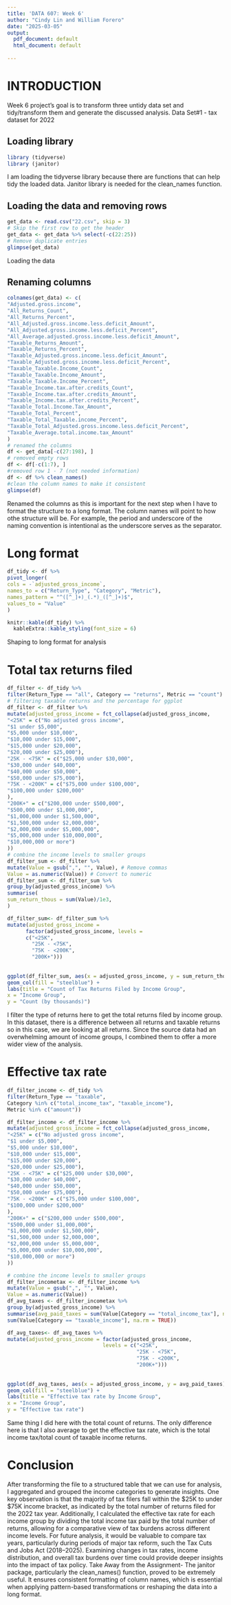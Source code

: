 ```yaml
---
title: 'DATA 607: Week 6'
author: "Cindy Lin and William Forero"
date: "2025-03-05"
output:
  pdf_document: default
  html_document: default
  
---
```


# INTRODUCTION

Week 6 project’s goal is to transform three untidy data set and tidy/transform them and generate the
discussed analysis.
Data Set#1 - tax dataset for 2022

## Loading library

```r

library (tidyverse)
library (janitor)

```
I am loading the tidyverse library because there are functions that can help tidy the loaded data. Janitor library is needed for the clean_names function.

## Loading the data and removing rows
```r
get_data <- read.csv("22.csv", skip = 3)
# Skip the first row to get the header
get_data <- get_data %>% select(-c(22:25))
# Remove duplicate entries
glimpse(get_data)

```
Loading the data 


## Renaming columns
```r

colnames(get_data) <- c(
"Adjusted.gross.income",
"All_Returns_Count",
"All_Returns_Percent",
"All_Adjusted.gross.income.less.deficit_Amount",
"All_Adjusted.gross.income.less.deficit_Percent",
"All_Average.adjusted.gross.income.less.deficit_Amount",
"Taxable_Returns_Amount",
"Taxable_Returns_Percent",
"Taxable_Adjusted.gross.income.less.deficit_Amount",
"Taxable_Adjusted.gross.income.less.deficit_Percent",
"Taxable_Taxable.Income_Count",
"Taxable_Taxable.Income_Amount",
"Taxable_Taxable.Income_Percent",
"Taxable_Income.tax.after.credits_Count",
"Taxable_Income.tax.after.credits_Amount",
"Taxable_Income.tax.after.credits_Percent",
"Taxable_Total.Income.Tax_Amount",
"Taxable_Total_Percent",
"Taxable_Total_Taxable.income_Percent",
"Taxable_Total_Adjusted.gross.income.less.deficit_Percent",
"Taxable_Average.total.income.tax_Amount"
)
# renamed the columns
df <- get_data[-c(27:198), ]
# removed empty rows
df <- df[-c(1:7), ]
#removed row 1 - 7 (not needed information)
df <- df %>% clean_names()
#clean the column names to make it consistent
glimpse(df)
```
Renamed the columns as this is important for the next step when I have to format the structure to a long
format. The column names will point to how othe structure will be. For example, the period and underscore
of the naming convention is intentional as the underscore serves as the separator.

# Long format
```r

df_tidy <- df %>%
pivot_longer(
cols = -`adjusted_gross_income`,
names_to = c("Return_Type", "Category", "Metric"),
names_pattern = "^([^_]+)_(.*)_([^_]+)$",
values_to = "Value"
)

knitr::kable(df_tidy) %>%
  kableExtra::kable_styling(font_size = 6)
```
Shaping to long format for analysis

# Total tax returns filed
```r
df_filter <- df_tidy %>%
filter(Return_Type == "all", Category == "returns", Metric == "count")
# filtering taxable returns and the percentage for ggplot
df_filter <- df_filter %>%
mutate(adjusted_gross_income = fct_collapse(adjusted_gross_income,
"<25K" = c("No adjusted gross income",
"$1 under $5,000",
"$5,000 under $10,000",
"$10,000 under $15,000",
"$15,000 under $20,000",
"$20,000 under $25,000"),
"25K - <75K" = c("$25,000 under $30,000",
"$30,000 under $40,000",
"$40,000 under $50,000",
"$50,000 under $75,000"),
"75K - <200K" = c("$75,000 under $100,000",
"$100,000 under $200,000"
),
"200K+" = c("$200,000 under $500,000",
"$500,000 under $1,000,000",
"$1,000,000 under $1,500,000",
"$1,500,000 under $2,000,000",
"$2,000,000 under $5,000,000",
"$5,000,000 under $10,000,000",
"$10,000,000 or more")
))
# combine the income levels to smaller groups
df_filter_sum <- df_filter %>%
mutate(Value = gsub(",", "", Value), # Remove commas
Value = as.numeric(Value)) # Convert to numeric
df_filter_sum <- df_filter_sum %>%
group_by(adjusted_gross_income) %>%
summarise(
sum_return_thous = sum(Value)/1e3,
)

df_filter_sum<- df_filter_sum %>%
mutate(adjusted_gross_income = 
      factor(adjusted_gross_income, levels = 
      c("<25K", 
        "25K - <75K",
        "75K - <200K", 
        "200K+")))
                                                                  
                                  
ggplot(df_filter_sum, aes(x = adjusted_gross_income, y = sum_return_thous)) +
geom_col(fill = "steelblue") +
labs(title = "Count of Tax Returns Filed by Income Group",
x = "Income Group",
y = "Count (by thousands)")
```
I filter the type of returns here to get the total returns filed by income group. In this dataset, there is a
difference between all returns and taxable returns so in this case, we are looking at all returns. Since the
source data had an overwhelming amount of income groups, I combined them to offer a more wider view of
the analysis.

# Effective tax rate
```r

df_filter_income <- df_tidy %>%
filter(Return_Type == "taxable",
Category %in% c("total_income_tax", "taxable_income"),
Metric %in% c("amount"))

df_filter_income <- df_filter_income %>%
mutate(adjusted_gross_income = fct_collapse(adjusted_gross_income,
"<25K" = c("No adjusted gross income",
"$1 under $5,000",
"$5,000 under $10,000",
"$10,000 under $15,000",
"$15,000 under $20,000",
"$20,000 under $25,000"),
"25K - <75K" = c("$25,000 under $30,000",
"$30,000 under $40,000",
"$40,000 under $50,000",
"$50,000 under $75,000"),
"75K - <200K" = c("$75,000 under $100,000",
"$100,000 under $200,000"
),
"200K+" = c("$200,000 under $500,000",
"$500,000 under $1,000,000",
"$1,000,000 under $1,500,000",
"$1,500,000 under $2,000,000",
"$2,000,000 under $5,000,000",
"$5,000,000 under $10,000,000",
"$10,000,000 or more")
))

# combine the income levels to smaller groups
df_filter_incometax <- df_filter_income %>%
mutate(Value = gsub(",", "", Value),
Value = as.numeric(Value))
df_avg_taxes <- df_filter_incometax %>%
group_by(adjusted_gross_income) %>%
summarise(avg_paid_taxes = sum(Value[Category == "total_income_tax"], na.rm = TRUE) /
sum(Value[Category == "taxable_income"], na.rm = TRUE))

df_avg_taxes<- df_avg_taxes %>%
mutate(adjusted_gross_income = factor(adjusted_gross_income, 
                               levels = c("<25K", 
                                          "25K - <75K",
                                          "75K - <200K",
                                          "200K+")))
                                                                        
                                                                    
ggplot(df_avg_taxes, aes(x = adjusted_gross_income, y = avg_paid_taxes)) +
geom_col(fill = "steelblue") +
labs(title = "Effective tax rate by Income Group",
x = "Income Group",
y = "Effective tax rate")

```
Same thing I did here with the total count of returns. The only difference here is that I also average to get
the effective tax rate, which is the total income tax/total count of taxable income returns.

# Conclusion


After transforming the file to a structured table that we can use for analysis, I aggregated and grouped the
income categories to generate insights. One key observation is that the majority of tax filers fall within the
$25K to under $75K income bracket, as indicated by the total number of returns filed for the 2022 tax year.
Additionally, I calculated the effective tax rate for each income group by dividing the total income tax paid
by the total number of returns, allowing for a comparative view of tax burdens across different income levels.
For future analysis, it would be valuable to compare tax years, particularly during periods of major tax
reform, such the Tax Cuts and Jobs Act (2018–2025). Examining changes in tax rates, income distribution,
and overall tax burdens over time could provide deeper insights into the impact of tax policy.
Take Away from the Assignment- The janitor package, particularly the clean_names() function, proved to
be extremely useful. It ensures consistent formatting of column names, which is essential when applying
pattern-based transformations or reshaping the data into a long format.